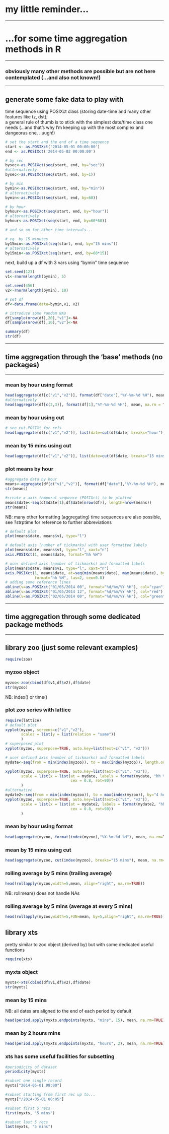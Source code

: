 # my little reminder...
***
# ...for some time aggregation methods in R
***

### obviously many other methods are possible but are not here contemplated (...and also not known!)

*****

## generate some fake data to play with


time sequence using POSIXct class (storing date-time and many other features like tz, dst);   
a general rule of thumb is to stick with the simplest date/time class one needs (...and that's why I'm keeping up with the most complex and dangeorus one, ..uugh!) 

```r
# set the start and the end of a time sequence
start <- as.POSIXct('2014-05-01 00:00:00')
end <- as.POSIXct('2014-05-02 00:00:00')

# by sec
bysec<-as.POSIXct(seq(start, end, by="sec"))
#alternatively   
bysec<-as.POSIXct(seq(start, end, by=1))

# by min
bymin<-as.POSIXct(seq(start, end, by="min"))
# alternatively   
bymin<-as.POSIXct(seq(start, end, by=60))

# by hour
byhour<-as.POSIXct(seq(start, end, by="hour"))
# alternatively 
byhour<-as.POSIXct(seq(start, end, by=60*60))

# and so on for other time intervals...

# eg. by 15 minutes
by15min<-as.POSIXct(seq(start, end, by="15 mins"))
# alternatively   
by15min<-as.POSIXct(seq(start, end, by=60*15))
```

next, build up a df with 3 vars using "bymin" time sequence

```r
set.seed(123)
v1<-rnorm(length(bymin), 5)

set.seed(456)
v2<-rnorm(length(bymin), 10)

# set df
df<-data.frame(date=bymin,v1, v2)

# introduce some random NAs
df[sample(nrow(df),20),"v1"]<-NA
df[sample(nrow(df),10),"v2"]<-NA

summary(df)
str(df)
```
****
## time aggregation through the 'base' methods (no packages)
****

### mean by hour using format
```r
head(aggregate(df[c("v1","v2")], format(df["date"],"%Y-%m-%d %H"), mean, na.rm = TRUE))
#alternatively
head(aggregate(df[c(2,3)], format(df[1],"%Y-%m-%d %H"), mean, na.rm = TRUE))
```

### mean by hour using cut
```r
# see cut.POSIXt for refs
head(aggregate(df[c("v1","v2")], list(date=cut(df$date, breaks="hour")), mean, na.rm = TRUE))
```

### mean by 15 mins using cut
```r
head(aggregate(df[c("v1","v2")], list(date=cut(df$date, breaks="15 mins")), mean, na.rm = TRUE))
```

### plot means by hour
```r

#aggregate data by hour
means<-aggregate(df[c("v1","v2")], format(df["date"],"%Y-%m-%d %H"), mean, na.rm = TRUE)
str(means)

#create x axis temporal sequence (POSIXct) to be plotted
means$date<-seq(df$date[1],df$date[nrow(df)], length=nrow(means))
str(means)

```

NB: many other formatting (aggregating) time sequences are also possible, see ?strptime for reference to further abbreviations

```r
# default plot
plot(means$date, means$v1, type="l")
```

```r
# default axis (number of tickmarks) with user formatted labels
plot(means$date, means$v1, type="l", xaxt="n")
axis.POSIXct(1, means$date, format="hh %H")
```

```r
# user defined axis (number of tickmarks) and formatted labels 
plot(means$date, means$v1, type="l", xaxt="n")
axis.POSIXct(1, means$date, at=seq(min(means$date), max(means$date), by="hours"),
             format="hh %H", las=2, cex=0.8)
# adding some reference lines
abline(v=as.POSIXct("01/05/2014 00", format="%d/%m/%Y %H"), col="cyan")
abline(v=as.POSIXct("01/05/2014 12", format="%d/%m/%Y %H"), col="red")
abline(v=as.POSIXct("02/05/2014 00", format="%d/%m/%Y %H"), col="green")
```

****
## time aggregation through some dedicated package methods
****

## library zoo (just some relevant examples)

```r
require(zoo)
```

### myzoo object

```r
myzoo<-zoo(cbind(df$v1,df$v2),df$date)
str(myzoo)
```

NB: index() or time()

### plot zoo series with lattice

```r
require(lattice)
# default plot
xyplot(myzoo, screens=c("v1","v2"),
       scales = list(y = list(relation = "same"))
       )
# superposed plot
xyplot(myzoo, superpose=TRUE, auto.key=list(text=c("v1", "v2")))

# user defined axis (number of tickmarks) and formatted labels 
mydate<-seq(from = min(index(myzoo)), to = max(index(myzoo)), length.out = 6)

xyplot(myzoo, superpose=TRUE, auto.key=list(text=c("v1", "v2")),
       scale = list(x = list(at = mydate, labels = format(mydate, "hh %H"),
                             cex = 0.8, rot=90))
       )
#alternative
mydate2<-seq(from = min(index(myzoo)), to = max(index(myzoo)), by="4 hours")
xyplot(myzoo, superpose=TRUE, auto.key=list(text=c("v1", "v2")),
       scale = list(x = list(at = mydate2, labels = format(mydate2, "hh %H"),
                             cex = 0.8, rot=90))
       )
```

### mean by hour using format

```r
head(aggregate(myzoo, format(index(myzoo),"%Y-%m-%d %H"), mean, na.rm=TRUE))
```

### mean by 15 mins using cut

```r
head(aggregate(myzoo, cut(index(myzoo), breaks="15 mins"), mean, na.rm=TRUE))
```

### rolling average by 5 mins (trailing average)

```r
head(rollapply(myzoo,width=5,mean, align="right", na.rm=TRUE))
```

NB: rollmean() does not handle NAs

### rolling average by 5 mins (average at every 5 mins)

```r
head(rollapply(myzoo,width=5,FUN=mean, by=5,align="right", na.rm=TRUE))
```


## library xts

pretty similar to zoo object (derived by) but with some dedicated useful functions

```r
require(xts)
```

### myxts object

```r
myxts<-xts(cbind(df$v1,df$v2),df$date)
str(myxts)
```

### mean by 15 mins

NB: all dates are aligned to the end of each period by default

```r
head(period.apply(myxts,endpoints(myxts, "mins", 15), mean, na.rm=TRUE))
```

### mean by 2 hours mins

```r
head(period.apply(myxts,endpoints(myxts, "hours", 2), mean, na.rm=TRUE))
```
### xts has some useful facilities for subsetting

```r
#periodicity of dataset
periodicity(myxts)

#subset one single record
myxts["2014-05-01 08:00"]

#subset starting from first rec up to...
myxts["/2014-05-01 00:05"]

#subset first 5 recs
first(myxts, "5 mins")

#subset last 5 recs
last(myxts, "5 mins")
```
